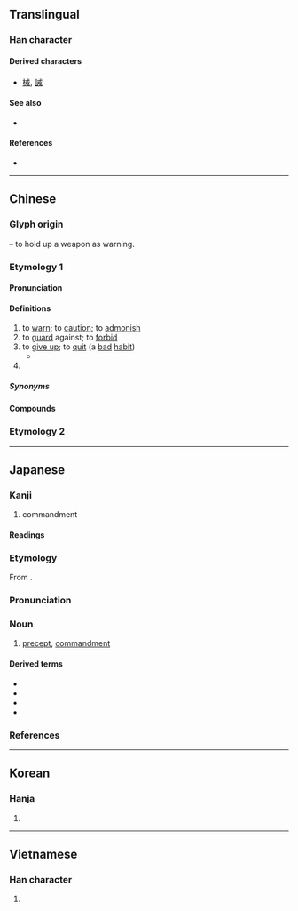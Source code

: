 {{also|戎}}
{{character info}}
==Translingual==

===Han character===
{{Han char|rn=62|rad=戈|as=03|sn=7|four=53400|canj=IT|ids=⿹戈廾}}

====Derived characters====
* [[械]], [[誡]]

====See also====
* {{l|mul|賊}} <!-- Graphically similar component -->

====References====
* {{Han ref|kx=0412.050|dkj=11548|dj=0754.040|hdz=21400.050|uh=6212|ud=25106|bh=A7D9|bd=42969}}

----

==Chinese==
{{zh-forms}}

===Glyph origin===
{{Han etym}}
{{Han compound|戈|t1=halberd|廾|t2=hands|ls=ic}} – to hold up a weapon as warning.

===Etymology 1===

====Pronunciation====
{{zh-pron
|m=jiè
|m-s=jiai4
|c=gaai3
|c-t=
|g=
|h=pfs=n:kie/s:kiai
|j=
|mb=ga̿i
|md=
|mn=kài
|mn-t=gai3
|w=
|x=
|mc=y
|oc=y
|cat=v,n
}}

====Definitions====
{{zh-hanzi}}

# to [[warn]]; to [[caution]]; to [[admonish]]
# to [[guard]] against; to [[forbid]]
# to [[give up]]; to [[quit]] (a [[bad]] [[habit]])
#* {{zh-x|神 如何 做出 這 種 吸引　我 愛 你 已 開始 變成 癮　我 戒 不到 這 種 興奮|How did God create this kind of attraction? My love for you has started to become an addiction. I cannot '''give''' this excitement '''up'''.|C|ref='''2021''', {{w2|zh|張天賦}} [Michael Cheung], [https://www.youtube.com/watch?v=L67zi-8wBXo {{lang|zh|反對無效}}] [Overruled]}}
# {{zh-short|戒指|[[ring]]}}

=====Synonyms=====
{{zh-dial}}

====Compounds====
{{zh-der|三戒|不戒|五戒|作持戒|傳戒|儆戒|八戒|具戒|具足戒|力戒|勒戒|勸善戒惡|勸戒|十戒|受戒|告戒|天戒|小乘戒|履霜之戒|幽冥戒|引以為戒|後車之戒|懲一戒百|懲戒|懲戒處分|懿戒|戒備|戒具|戒刀|戒勉|戒口|戒嚴|戒嚴令|戒嚴法|戒塗|戒壇|戒尺|戒律|戒心|戒忌|戒惕|戒懼|戒指|戒掉|戒敕|戒方|戒旦|戒書|戒條|戒毒|戒法|戒牒|戒相|戒石|戒絕|戒臘|戒菸|戒葷|戒行|戒誨|戒護|戒賭|戒酒|戒除|戒飭|戒驕戒躁|戒體|持戒|持滿戒盈|持齋受戒|摩頂受戒|敕戒|止持戒|殺戒|法戒|清規戒律|犯戒|省戒|破戒|禁戒|結婚戒指|色戒|菩薩戒|覆車之戒|覆車當戒|規戒|說戒|諄諄告戒|警戒|警戒線|警戒色|豬八戒|酒戒|鏡戒|鑑戒|鑒戒|鑽戒|開戒|齋戒|齋戒沐浴|戒慎}}

===Etymology 2===
{{zh-see|誡|ss}}

----

==Japanese==

===Kanji===
{{ja-kanji|grade=c|rs=戈03}}

# commandment

====Readings====
{{ja-readings
|goon=け
|kanon=かい
|kun=いまし-める
}}

===Etymology===
{{ja-kanjitab|かい|yomi=on}}
From {{der|ja|ltc|sort=かい|-}} {{ltc-l|戒}}.

===Pronunciation===
{{ja-pron|かい|acc=1|acc_ref=DJR|y=on}}

===Noun===
{{ja-noun|かい}}

# [[precept]], [[commandment]]

====Derived terms====
{{der-top}}
* {{ja-r|戒告|かいこく}}
* {{ja-r|十戒|じっかい}}
* {{ja-r|教戒|きょうかい}}
* {{ja-r|訓戒|くんかい}}
{{der-bottom}}

===References===
<references/>

----

==Korean==

===Hanja===
{{ko-hanja|hangeul=계}}

# {{rfdef|ko|sort=戈03}}

----

==Vietnamese==

===Han character===
{{vi-readings|reading=giới|rs=戈03}}

# {{rfdef|vi|sort=戈03}}